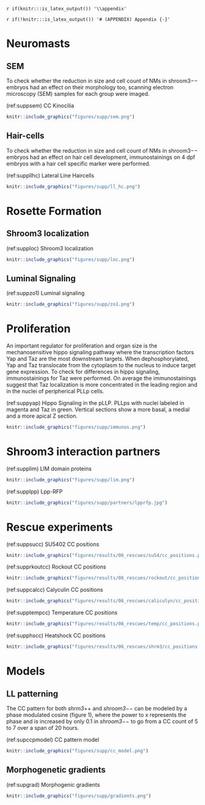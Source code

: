 `r if(knitr:::is_latex_output()) '\\appendix'`

`r if(!knitr:::is_latex_output()) '# (APPENDIX) Appendix {-}'` 

<!--
If you feel it necessary to include an appendix, it goes here.
-->

# Neuromasts

## SEM

To check whether the reduction in size and cell count of NMs in shroom3$--$ embryos had an effect on their morphology too, scanning electron microscopy (SEM) samples for each group were imaged.

(ref:suppsem) CC Kinocilia

```r
knitr::include_graphics("figures/supp/sem.png")
```

## Hair-cells

To check whether the reduction in size and cell count of NMs in shroom3$--$ embryos had an effect on hair cell development, immunostainings on 4 dpf embryos with a hair cell specific marker were performed.

(ref:suppllhc) Lateral Line Haircells

```r
knitr::include_graphics("figures/supp/ll_hc.png")
```

# Rosette Formation

## Shroom3 localization

(ref:supploc) Shroom3 localization

```r
knitr::include_graphics("figures/supp/loc.png")
```

## Luminal Signaling

(ref:suppzo1) Luminal signaling

```r
knitr::include_graphics("figures/supp/zo1.png")
```

# Proliferation

An important regulator for proliferation and organ size is the mechanosensitive hippo signaling pathway where the transcription factors Yap and Taz are the most downstream targets. When dephosphorylated, Yap and Taz translocate from the cytoplasm to the nucleus to induce target gene expression. 
To check for differences in hippo signaling, immunostainings for Taz were performed. On average the immunostainings suggest that Taz localization is more concentrated in the leading region and in the nuclei of peripherical PLLp cells.

(ref:suppyap) Hippo Signaling in the pLLP. PLLps with nuclei labeled in magenta and Taz in green. Vertical sections show a more basal, a medial and a more apical Z section.

```r
knitr::include_graphics("figures/supp/immunos.png")
```

# Shroom3 interaction partners

(ref:supplim) LIM domain proteins

```r
knitr::include_graphics("figures/supp/lim.png")
```

(ref:supplpp) Lpp-RFP

```r
knitr::include_graphics("figures/supp/partners/lpprfp.jpg")
```

# Rescue experiments

(ref:suppsucc) SU5402 CC positions

```r
knitr::include_graphics("figures/results/06_rescues/su54/cc_positions.png")
```

(ref:supprkoutcc) Rockout CC positions

```r
knitr::include_graphics("figures/results/06_rescues/rockout/cc_positions.png")
```

(ref:suppcalcc) Calyculin CC positions

```r
knitr::include_graphics("figures/results/06_rescues/caliculyn/cc_positions.png")
```

(ref:supptempcc) Temperature CC positions

```r
knitr::include_graphics("figures/results/06_rescues/temp/cc_positions.png")
```

(ref:supphscc) Heatshock CC positions

```r
knitr::include_graphics("figures/results/06_rescues/shrm3/cc_positions.png")
```

# Models

## LL patterning

The CC pattern for both _shrm3_++ and _shroom3_$--$ can be modeled by a phase modulated cosine (figure 1), where the power to x represents the phase and is increased by only 0.1 in _shroom3_$--$ to go from a CC count of 5 to 7 over a span of 20 hours.

(ref:supccpmodel) CC pattern model

```r
knitr::include_graphics("figures/supp/cc_model.png")
```

## Morphogenetic gradients

(ref:supgrad) Morphogenic gradients

```r
knitr::include_graphics("figures/supp/gradients.png")
```